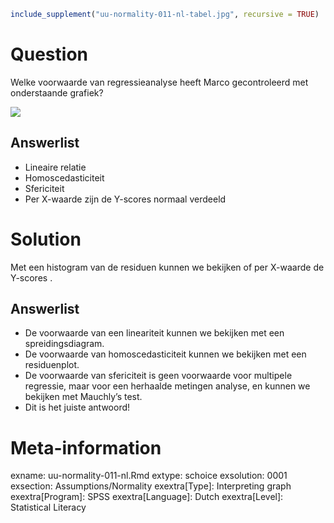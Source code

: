 ```r
include_supplement("uu-normality-011-nl-tabel.jpg", recursive = TRUE)
```



Question
========
Welke voorwaarde van regressieanalyse heeft Marco gecontroleerd met onderstaande grafiek?

![](uu-normality-011-nl-tabel.jpg)

Answerlist
----------
* Lineaire relatie
* Homoscedasticiteit
* Sfericiteit
* Per X-waarde zijn de Y-scores normaal verdeeld


Solution
========
Met een histogram van de residuen kunnen we bekijken of per X-waarde de Y-scores .

Answerlist
----------
* De voorwaarde van een lineariteit kunnen we bekijken met een spreidingsdiagram.
* De voorwaarde van homoscedasticiteit kunnen we bekijken met een residuenplot.
* De voorwaarde van sfericiteit is geen voorwaarde voor multipele regressie, maar voor een herhaalde metingen analyse, en kunnen we bekijken met Mauchly's test.
* Dit is het juiste antwoord!


Meta-information
================
exname: uu-normality-011-nl.Rmd
extype: schoice
exsolution: 0001
exsection: Assumptions/Normality
exextra[Type]: Interpreting graph
exextra[Program]: SPSS
exextra[Language]: Dutch
exextra[Level]: Statistical Literacy
